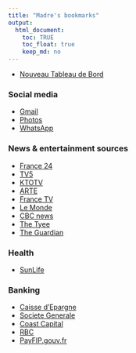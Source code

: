 ```yaml
---
title: "Madre's bookmarks"
output:
  html_document:
    toc: TRUE
    toc_float: true
    keep_md: no
---
```


- [Nouveau Tableau de Bord](https://prvernier.github.io/madre/)

### Social media

- [Gmail](https://mail.google.com)
- [Photos](https://photos.google.com/)
- [WhatsApp](https://web.whatsapp.com/)

### News & entertainment sources

- [France 24](https://www.france24.com/fr/)
- [TV5](https://www.tv5unis.ca/)
- [KTOTV](https://www.ktotv.com/)
- [ARTE](https://www.arte.tv/fr/)
- [France TV](https://www.france.tv/)
- [Le Monde](https://www.lemonde.fr)
- [CBC news](https://www.cbc.ca/news)
- [The Tyee](https://www.thetyee.ca)
- [The Guardian](https://www.guardian.co.uk)

### Health

- [SunLife](https://www.sunnet.sunlife.com/signin/mysunlife/home.wca)

### Banking

- [Caisse d'Epargne](https://www.caisse-epargne.fr/bourgogne-franche-comte)
- [Societe Generale](https://particuliers.sg.fr/)
- [Coast Capital](https://banking.coastcapitalsavings.com/LogIn.aspx)
- [RBC](https://www.rbcroyalbank.com/personal.html)
- [PayFIP.gouv.fr](payfip.gouv.fr)
